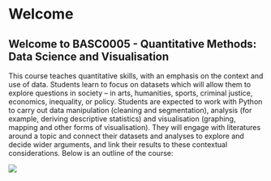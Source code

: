 # Welcome {.unnumbered}

## Welcome to BASC0005 - Quantitative Methods: Data Science and Visualisation

This course teaches quantitative skills, with an emphasis on the context and use of data. Students learn to focus on datasets which will allow them to explore questions in society – in arts, humanities, sports, criminal justice, economics, inequality, or policy. Students are expected to work with Python to carry out data manipulation (cleaning and segmentation), analysis (for example, deriving descriptive statistics) and visualisation (graphing, mapping and other forms of visualisation). They will engage with literatures around a topic and connect their datasets and analyses to explore and decide wider arguments, and link their results to these contextual considerations. Below is an outline of the course: 

![](outline.png) 